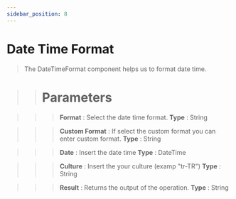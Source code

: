 ```yaml
---
sidebar_position: 8
---
```


# Date Time Format

> The DateTimeFormat component helps us to format date time.

>> # Parameters

>>> **Format** : Select the date time format. **Type** : String

>>> **Custom Format** : If select the custom format you can enter custom format. **Type** : String

>>> **Date** : Insert the date time **Type** : DateTime

>>> **Culture** : Insert the your culture (examp "tr-TR") **Type** : String

>>> **Result** : Returns the output of the operation. **Type** : String